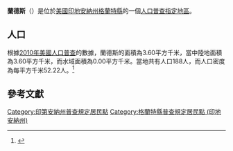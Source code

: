 {{noteTA
|G1=USState
|G2=地名
|G3=Unit
}}
{{Infobox settlement
|official_name            = 蘭德斯
|native_name = Landess
|settlement_type          = [[人口普查指定地區|人口普查指定地區]]
|image_skyline            = Grant County Indiana Incorporated and Unincorporated areas Landess Highlighted 1841994.svg
|imagesize                = 250px
|image_map                = 
|mapsize                  = 
|pushpin_map              = USA Indiana 
|pushpin_label            = 蘭德斯
|pushpin_label_position   = top
|pushpin_map_caption      = 蘭德斯在印地安納州的位置
|subdivision_type         = [[世界政區索引|國家]]
|subdivision_type1        = [[美国州份|州份]]
|subdivision_type2        = [[印地安納州行政区划|縣]]
|subdivision_name         = [[美国|美国]]
|subdivision_name1        = [[印地安納州|印地安納州]]
|subdivision_name2        = [[格蘭特縣_(印地安納州)|格蘭特縣]]
|elevation_ft             = 866
|elevation_m              = 264
|timezone                 = [[北美东部时区|北美东部时区]]
|area_total_km2           = 3.60
|area_land_km2            = 3.60
|area_water_km2           = 0.00
|area_total_sq_mi         = 
|area_land_sq_mi          = 
|area_water_sq_mi         = 
|population_as_of         = [[2010年美國人口普查|2010]]
|population_footnotes     = 
|population_total         = 188
|population_density_km2   = auto
|population_density_sq_mi = auto
|utc_offset               = -5
|coordinates              = {{coord|40|36|39|N|85|33|39|W|display=inline,title}}
| coor_pinpoint           = 
| coordinates_footnotes   = 
|timezone_DST             = EDT
|utc_offset_DST           = -4
|postal_code_type         = [[美國郵區編號|郵區編號]]
|postal_code              = 46991
|area_code                = {{link-en|电话区号765|Area code 765|765}}
|blank_name = [[地名信息系统|GNIS ID]]
|blank_info = 437602<ref name="GNIS">{{cite gnis|437602|Landess}}</ref>
}}
'''蘭德斯'''（{{lang-en|Landess}}）是位於[[美國|美國]][[印地安納州|印地安納州]][[格蘭特縣_(印地安納州)|格蘭特縣]]的一個[[人口普查指定地區|人口普查指定地區]]。

== 人口 ==
根據[[2010年美國人口普查|2010年美國人口普查]]的數據，蘭德斯的面積為3.60平方千米，當中陸地面積為3.60平方千米，而水域面積為0.00平方千米。當地共有人口188人，而人口密度為每平方千米52.22人。<ref name="GR8">{{cite web|url=http://factfinder2.census.gov|publisher=[[美国人口调查局|美国人口调查局]]|accessdate=2011-05-14|title=American FactFinder|archive-date=2013-09-11|archive-url=https://web.archive.org/web/20130911234518/http://factfinder2.census.gov/|dead-url=no}}</ref>

== 參考文獻 ==
{{reflist}}

{{格蘭特縣 (印地安納州)}}

{{DEFAULTSORT:Landess, Indiana}}
[[Category:印第安納州普查規定居民點|Category:印第安納州普查規定居民點]]
[[Category:格蘭特縣普查規定居民點_(印地安納州)|Category:格蘭特縣普查規定居民點 (印地安納州)]]

{{Indiana-geo-stub}}